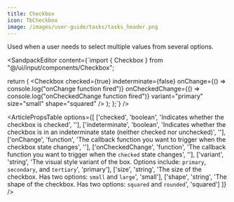 ```yaml
---
title: Checkbox
icon: TbCheckbox
image: /images/user-guide/tasks/tasks_header.png
---
```


Used when a user needs to select multiple values from several options.

<ArticleTabs label1="Usage" label2="Props">
<ArticleTab>

<SandpackEditor content={`import { Checkbox } from "@/ui/input/components/Checkbox";

  return (
    <Checkbox
      checked={true}
      indeterminate={false}
      onChange={() => console.log("onChange function fired")}
      onCheckedChange={() => console.log("onCheckedChange function fired")}
      variant="primary"
      size="small"
      shape="squared"
    />
  );
};`} />

</ArticleTab>
<ArticleTab>

<ArticlePropsTable options={[
  ['checked', 'boolean', 'Indicates whether the checkbox is checked', ''],
  ['indeterminate', 'boolean', 'Indicates whether the checkbox is in an indeterminate state (neither checked nor unchecked)', ''],
  ['onChange', 'function', 'The callback function you want to trigger when the checkbox state changes', ''],
  ['onCheckedChange', 'function', 'The callback function you want to trigger when the `checked` state changes', ''],
  ['variant', 'string', 'The visual style variant of the box. Options include: `primary`, `secondary`, and `tertiary`', 'primary'],
  ['size', 'string', 'The size of the checkbox. Has two options: `small` and `large`', 'small'],
  ['shape', 'string', 'The shape of the checkbox. Has two options: `squared` and `rounded`', 'squared']
]} />

</ArticleTab>
</ArticleTabs>

<ArticleEditContent></ArticleEditContent>